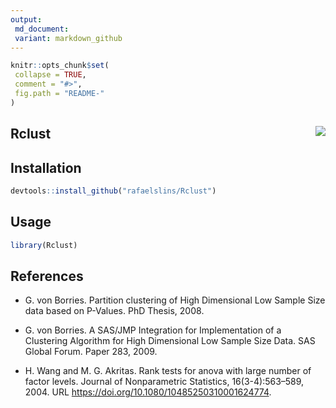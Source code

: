 ```yaml
---
output:
 md_document:
 variant: markdown_github
---
```


<!-- README.md is generated from README.Rmd. Please edit that file -->
```r
knitr::opts_chunk$set(
 collapse = TRUE,
 comment = "#>",
 fig.path = "README-"
)
```
## Rclust <img src="tools/Rclust-logo-small.png" align="right" />

## Installation

```r
devtools::install_github("rafaelslins/Rclust")
```

## Usage

```r
library(Rclust)
```

## References


- G. von Borries. Partition clustering of High Dimensional Low Sample Size data based on P-Values. PhD Thesis, 2008.

- G. von Borries. A SAS/JMP Integration for Implementation of a Clustering Algorithm for High Dimensional Low Sample Size Data. SAS Global Forum. Paper 283, 2009.

- H. Wang and M. G. Akritas. Rank tests for anova with large number of factor levels. Journal of Nonparametric Statistics, 16(3-4):563–589, 2004. URL <https://doi.org/10.1080/10485250310001624774>.



